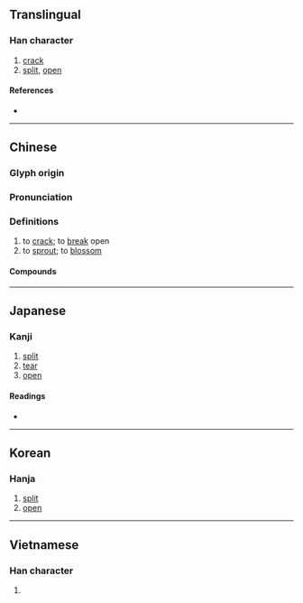 {{character info}}
==Translingual==

===Han character===
{{Han char|rn=32|rad=土|as=05|sn=8|four=42141|canj=GHMY|ids=⿰土斥}}

# [[crack]]
# [[split]], [[open]]

====References====
* {{Han ref|kx=0227.100|dkj=05006|dj=0462.260|hdz=10433.020|uh=577C|ud=22396|bh=A95C|bd=43356}}

----

==Chinese==
{{zh-forms}}

===Glyph origin===
{{Han etym}}

===Pronunciation===
{{zh-pron
|m=chè
|c=caak3
|mc=y
|oc=y
|cat=
}}

===Definitions===
{{zh-hanzi}}

# to [[crack]]; to [[break]] open
# to [[sprout]]; to [[blossom]]

====Compounds====
{{zh-der|天崩地坼|地坼天崩|剖心坼肝|龜坼|坼副|坼裂|坼兆|山崩地坼}}

----

==Japanese==

===Kanji===
{{ja-kanji|grade=|rs=土05}}

# [[split]]
# [[tear]]
# [[open]]

====Readings====
* {{ja-readings|on=[[たく]] (taku), [[ちゃく]] (chaku)|kun=[[さける]] (sakeru), [[わかれる]] (wakareru), [[ひらく]] (hiraku), [[さけめ]] (sakeme)}}

----

==Korean==

===Hanja===
{{ko-hanja|hangeul=탁|rv=tak|mr=t'ak}}

# [[split]]
# [[open]]

----

==Vietnamese==

===Han character===
{{vi-hantu|[[sách]]|rs=土05}}

# {{rfdef|vi|sort=土05}}
